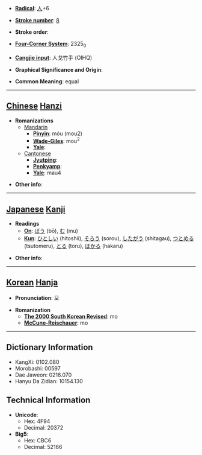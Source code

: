 * '''[[Wiktionary:Chinese radical index| Radical]]''': [[Wiktionary:Chinese radical index 人|人]]+6

* '''[[Wiktionary:Chinese total strokes index|Stroke number]]''': [[Wiktionary:Chinese total strokes index 8|8]]

* '''Stroke order''': 

* '''[[Wiktionary:Chinese four corner index|Four-Corner System]]''': 2325<sub>0</sub>

* '''[[Wiktionary:Chinese Cangjie index|Cangjie input]]''': 人戈竹手 (OIHQ)

* '''Graphical Significance and Origin''': 

* '''Common Meaning''': equal

----

== [[Chinese]] [[Hanzi]] ==

* '''Romanizations'''
** [[Mandarin]]
*** '''[[Pinyin]]''': móu (mou2)
*** '''[[Wade-Giles]]''': mou<sup>2</sup>
*** '''[[Yale]]''': 
**[[Cantonese]]
***'''[[Jyutping]]''':
***'''[[Penkyamp]]''': 
***'''[[Yale]]''': mau4

* '''Other info''': 

----

== [[Japanese]] [[Kanji]] ==

* '''Readings'''
** '''[[On]]''': [[ぼう]] (bō), [[む]] (mu)
** '''[[Kun]]''': [[ひとしい]] (hitoshii), [[そろう]] (sorou), [[したがう]] (shitagau), [[つとめる]] (tsutomeru), [[とる]] (toru), [[はかる]] (hakaru)

* '''Other info''':  

----

== [[Korean]] [[Hanja]] ==

* '''Pronunciation''': 모

* '''Romanization'''
** '''[[The 2000 South Korean Revised Romanization|The 2000 South Korean Revised]]''': mo
** '''[[McCune-Reischauer]]''': mo

----

== Dictionary Information ==

* KangXi: 0102.080
* Morobashi: 00597
* Dae Jaweon: 0216.070
* Hanyu Da Zidian: 10154.130

== Technical Information ==

* '''Unicode''':
** Hex: 4F94
** Decimal: 20372
* '''Big5''':
** Hex: CBC6
** Decimal: 52166